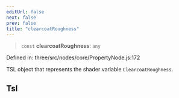 ```yaml
---
editUrl: false
next: false
prev: false
title: "clearcoatRoughness"
---
```


> `const` **clearcoatRoughness**: `any`

Defined in: three/src/nodes/core/PropertyNode.js:172

TSL object that represents the shader variable `ClearcoatRoughness`.

## Tsl
